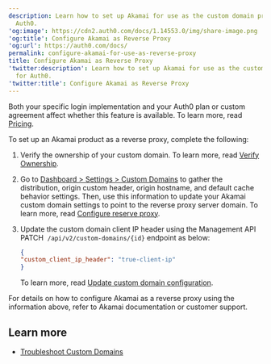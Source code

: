 ```yaml
---
description: Learn how to set up Akamai for use as the custom domain proxy for
  Auth0.
'og:image': https://cdn2.auth0.com/docs/1.14553.0/img/share-image.png
'og:title': Configure Akamai as Reverse Proxy
'og:url': https://auth0.com/docs/
permalink: configure-akamai-for-use-as-reverse-proxy
title: Configure Akamai as Reverse Proxy
'twitter:description': Learn how to set up Akamai for use as the custom domain proxy
  for Auth0.
'twitter:title': Configure Akamai as Reverse Proxy
---
```

<Card title="Availability varies by Auth0 plan">

Both your specific login implementation and your Auth0 plan or custom agreement affect whether this feature is available. To learn more, read [Pricing](https://auth0.com/pricing).

</Card>

To set up an Akamai product as a reverse proxy, complete the following:

1. Verify the ownership of your custom domain. To learn more, read [Verify Ownership](/customize/custom-domains/auth0-managed-certificates#verify-ownership).
2. Go to [Dashboard > Settings > Custom Domains](https://manage.auth0.com/#/tenant/custom_domains) to gather the distribution, origin custom header, origin hostname, and default cache behavior settings. Then, use this information to update your Akamai custom domain settings to point to the reverse proxy server domain. To learn more, read [Configure reserve proxy](/customize/custom-domains/self-managed-certificates#configure-reverse-proxy).
3. Update the custom domain client IP header using the Management API PATCH  `/api/v2/custom-domains/{id}` endpoint as below:

   ```json lines
   { 
   "custom_client_ip_header": "true-client-ip" 
   }
   ```


   

   

   To learn more, read [Update custom domain configuration](https://auth0.com/docs/api/management/v2#!/Custom_Domains/patch_custom_domains_by_id).

For details on how to configure Akamai as a reverse proxy using the information above, refer to Akamai documentation or customer support.

## Learn more

* [Troubleshoot Custom Domains](/troubleshoot/integration-extensibility-issues/troubleshoot-custom-domains)